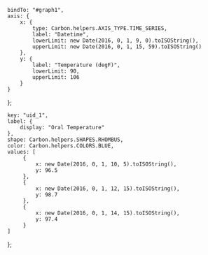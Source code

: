 

    bindTo: "#graph1",
    axis: {
        x: {
            type: Carbon.helpers.AXIS_TYPE.TIME_SERIES,
            label: "Datetime",
            lowerLimit: new Date(2016, 0, 1, 9, 0).toISOString(),
            upperLimit: new Date(2016, 0, 1, 15, 59).toISOString()
        },
        y: {
            label: "Temperature (degF)",
            lowerLimit: 90,
            upperLimit: 106
        }
    }
};


    key: "uid_1",
    label: {
        display: "Oral Temperature"
    },
    shape: Carbon.helpers.SHAPES.RHOMBUS,
    color: Carbon.helpers.COLORS.BLUE,
    values: [
         {
             x: new Date(2016, 0, 1, 10, 5).toISOString(),
             y: 96.5
         },
         {
             x: new Date(2016, 0, 1, 12, 15).toISOString(),
             y: 98.7
         },
         {
             x: new Date(2016, 0, 1, 14, 15).toISOString(),
             y: 97.4
         }
    ]
};


<LineGraph graphID="graph1" graphConfig={graphconfig} dataset={linedataset}/>
